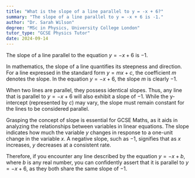 ```yaml
---
title: "What is the slope of a line parallel to y = -x + 6?"
summary: "The slope of a line parallel to y = -x + 6 is -1."
author: "Dr. Sarah Wilson"
degree: "MSc in Physics, University College London"
tutor_type: "GCSE Physics Tutor"
date: 2024-09-14
---
```


The slope of a line parallel to the equation $y = -x + 6$ is $-1$.

In mathematics, the slope of a line quantifies its steepness and direction. For a line expressed in the standard form $y = mx + c$, the coefficient $m$ denotes the slope. In the equation $y = -x + 6$, the slope $m$ is clearly $-1$.

When two lines are parallel, they possess identical slopes. Thus, any line that is parallel to $y = -x + 6$ will also exhibit a slope of $-1$. While the y-intercept (represented by $c$) may vary, the slope must remain constant for the lines to be considered parallel.

Grasping the concept of slope is essential for GCSE Maths, as it aids in analyzing the relationships between variables in linear equations. The slope indicates how much the variable $y$ changes in response to a one-unit change in the variable $x$. A negative slope, such as $-1$, signifies that as $x$ increases, $y$ decreases at a consistent rate.

Therefore, if you encounter any line described by the equation $y = -x + b$, where $b$ is any real number, you can confidently assert that it is parallel to $y = -x + 6$, as they both share the same slope of $-1$.
    